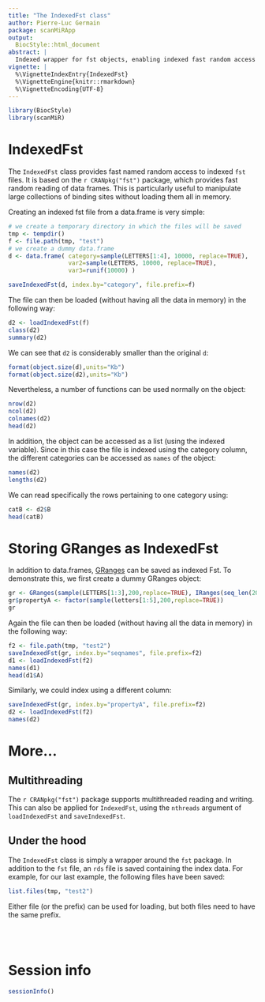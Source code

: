 ```yaml
---
title: "The IndexedFst class"
author: Pierre-Luc Germain
package: scanMiRApp
output:
  BiocStyle::html_document
abstract: |
  Indexed wrapper for fst objects, enabling indexed fast random access to on-disk data.frames or GRanges
vignette: |
  %\VignetteIndexEntry{IndexedFst}
  %\VignetteEngine{knitr::rmarkdown}
  %\VignetteEncoding{UTF-8}
---
```


```r
library(BiocStyle)
library(scanMiR)
```

# IndexedFst

The `IndexedFst` class provides fast named random access to indexed `fst` files. It is based on the `r CRANpkg("fst")` package, which provides fast random reading of data frames. This is particularly useful to manipulate large collections of binding sites without loading them all in memory.

Creating an indexed fst file from a data.frame is very simple:

```r
# we create a temporary directory in which the files will be saved
tmp <- tempdir()
f <- file.path(tmp, "test")
# we create a dummy data.frame
d <- data.frame( category=sample(LETTERS[1:4], 10000, replace=TRUE),
                 var2=sample(LETTERS, 10000, replace=TRUE),
                 var3=runif(10000) )

saveIndexedFst(d, index.by="category", file.prefix=f)
```

The file can then be loaded (without having all the data in memory) in the following way:

```r
d2 <- loadIndexedFst(f)
class(d2)
summary(d2)
```

We can see that `d2` is considerably smaller than the original `d`:

```r
format(object.size(d),units="Kb")
format(object.size(d2),units="Kb")
```

Nevertheless, a number of functions can be used normally on the object:

```r
nrow(d2)
ncol(d2)
colnames(d2)
head(d2)
```

In addition, the object can be accessed as a list (using the indexed variable). Since in this case the file is indexed using the category column, the different categories can be accessed as `names` of the object:

```r
names(d2)
lengths(d2)
```
We can read specifically the rows pertaining to one category using:

```r
catB <- d2$B
head(catB)
```

# Storing GRanges as IndexedFst

In addition to data.frames, [GRanges](https://bioconductor.org/packages/release/bioc/html/GenomicRanges.html) can be saved as indexed Fst. To demonstrate this, we first create a dummy GRanges object:

```r
gr <- GRanges(sample(LETTERS[1:3],200,replace=TRUE), IRanges(seq_len(200), width=2))
gr$propertyA <- factor(sample(letters[1:5],200,replace=TRUE))
gr
```
Again the file can then be loaded (without having all the data in memory) in the following way:

```r
f2 <- file.path(tmp, "test2")
saveIndexedFst(gr, index.by="seqnames", file.prefix=f2)
d1 <- loadIndexedFst(f2)
names(d1)
head(d1$A)
```
Similarly, we could index using a different column:

```r
saveIndexedFst(gr, index.by="propertyA", file.prefix=f2)
d2 <- loadIndexedFst(f2)
names(d2)
```

# More...

## Multithreading

The `r CRANpkg("fst")` package supports multithreaded reading and writing. This can also be applied for `IndexedFst`, using the `nthreads` argument of `loadIndexedFst` and `saveIndexedFst`.

## Under the hood

The `IndexedFst` class is simply a wrapper around the `fst` package. In addition to the `fst` file, an `rds` file is saved containing the index data. For example, for our last example, the following files have been saved:

```r
list.files(tmp, "test2")
```
Either file (or the prefix) can be used for loading, but both files need to have the same prefix.


<br/><br/>

# Session info {.unnumbered}

```r
sessionInfo()
```
